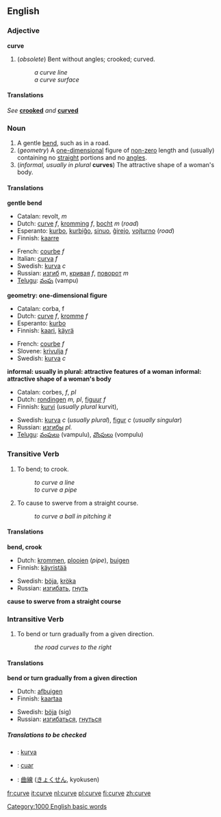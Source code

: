 ==English==

===Adjective===
'''curve'''

# (''obsolete'') Bent without angles; crooked; curved.
#:''a curve line''
#:''a curve surface''

====Translations====
''See'' '''[[crooked]]''' ''and'' '''[[curved]]'''

===Noun===
{{en-noun-reg}}

# A gentle [[bend]], such as in a road.
# (''geometry'') A [[one-dimensional]] figure of [[non-zero]] length and (usually) containing no [[straight]] portions and no [[angle]]s.
# (''informal, usually in plural'' '''curves''') The attractive shape of a woman's body.

====Translations====

'''gentle bend'''
{{top}}
*Catalan: revolt, ''m''
*Dutch: [[curve]] ''f'', [[kromming]] ''f'', [[bocht]] ''m'' (''road'')
*Esperanto: [[kurbo]], [[kurbiĝo]], [[sinuo]], [[ĝirejo]], [[vojturno]] (''road'')
*Finnish: [[kaarre]]
{{mid}}
*French: [[courbe]] ''f''
*Italian: [[curva]] ''f''
*Swedish: [[kurva]] ''c''
*Russian: [[изгиб]] ''m'', [[кривая]] ''f'', [[поворот]] ''m''
*[[Telugu]]: [[వంపు]] (vampu)
{{bottom}}

'''geometry: one-dimensional figure'''
{{top}}
*Catalan: corba, f
*Dutch: [[curve]] ''f'', [[kromme]] ''f''
*Esperanto: [[kurbo]]
*Finnish: [[kaari]], [[käyrä]]
{{mid}}
*French: [[courbe]] ''f''
*Slovene: [[krivulja]] ''f''
*Swedish: [[kurva]] ''c''
{{bottom}}

'''informal: usually in plural: attractive features of a woman'''
'''informal: attractive shape of a woman's body'''
<!--Note: put INFORMAL translations in this table, where these exist-->
{{top}}
*Catalan:  corbes, ''f'', ''pl''
*Dutch: [[rondingen]] ''m, pl'', [[figuur]] ''f''
*Finnish: [[kurvi]] (''usually plural'' kurvit), 
{{mid}}
*Swedish: [[kurva]] ''c'' (''usually plural''), [[figur]] ''c'' (''usually singular'')
*Russian: [[изгибы]] ''pl.''
*[[Telugu]]: [[వంపులు]] (vampulu), [[వొంపులు]] (vompulu)
{{bottom}}

===Transitive Verb===
{{en-infl-reg-other-e|curv|e}}

# To bend; to crook.
#:''to curve a line''
#:''to curve a pipe''
# To cause to swerve from a straight course.
#:''to curve a ball in pitching it''

====Translations====

'''bend, crook'''
{{top}}
*Dutch: [[krommen]], [[plooien]] (''pipe''), [[buigen]]
*Finnish: [[käyristää]]
{{mid}}
*Swedish: [[böja]], [[kröka]]
*Russian: [[изгибать]], [[гнуть]]
{{bottom}}

'''cause to swerve from a straight course'''
{{top}}
{{mid}}
{{bottom}}

===Intransitive Verb===
{{en-infl-reg-other-e|curv|e}}

# To bend or turn gradually from a given direction.
#:''the road curves to the right''

====Translations====

'''bend or turn gradually from a given direction'''
{{top}}
*Dutch: [[afbuigen]]
*Finnish: [[kaartaa]]
{{mid}}
*Swedish: [[böja]] (sig)
*Russian: [[изгибаться]], [[гнуться]]
{{bottom}}

=====Translations to be checked=====
<!--Remove this section once all of the translations below have been moved into the tables above.-->
{{checktrans}}

*{{ttbc|Indonesian}}: [[kurva]]
*{{ttbc|Irish}}: [[cuar]]
*{{ttbc|Japanese}}: [[曲線]] ([[きょくせん]], kyokusen)

[[Category:1000 English basic words]]

[[fr:curve]]
[[it:curve]]
[[nl:curve]]
[[pl:curve]]
[[fi:curve]]
[[zh:curve]]